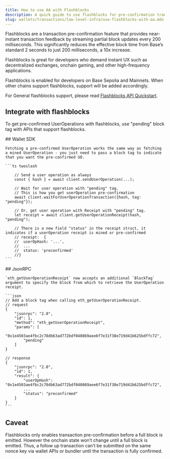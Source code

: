 ```yaml
---
title: How to use AA with Flashblocks
description: A quick guide to use flashblocks for pre-confirmation transactions with AA infra
slug: wallets/transactions/low-level-infra/use-flashblocks-with-aa.mdx
---
```


Flashblocks are a transaction pre-confirmation feature that provides near-instant transaction feedback by streaming partial block updates every 200 milliseconds. This significantly reduces the effective block time from Base’s standard 2 seconds to just 200 milliseconds, a 10x increase.

Flashblocks is great for developers who demand instant UX such as decentralized exchanges, onchain gaming, and other high-frequency applications.

Flashblocks is enabled for developers on Base Sepolia and Mainnets. When other chains support flashblocks, support will be added accordingly.

For General flashblocks support, please read [Flashblocks API Quickstart](https://www.alchemy.com/docs/reference/base-flashblocks-api-quickstart).

## Integrate with flashblocks

To get pre-confirmed UserOperations with flashblocks, use "pending" block tag with APIs that support flashblocks.

<Tabs>
  <Tab title="Wallet SDK">
    ## Wallet SDK

    Fetching a pre-confirmed UserOperation works the same way as fetching a mined UserOperation - you just need to pass a block tag to indicate that you want the pre-confirmed UO.

    ```ts twoslash

    	// Send a user operation as always
    	const { hash } = await client.sendUserOperation(...);

    	// Wait for user operation with "pending" tag.
    	// This is how you get userOperation pre-confirmation
    	await client.waitForUserOperationTransaction({hash, tag: "pending"});

    	// Or, get user operation with Receipt with "pending" tag.
    	let receipt = await client.getUserOperationReceipt(hash, "pending");

    	// There is a new field "status" in the receipt struct, it indicates if a userOperation receipt is mined or pre-confirmed
    	// receipt:  {
    	//  userOpHash: '...',
    	//	...
    	//  status: 'preconfirmed'
    	//}
    ```

  </Tab>

  <Tab title="JsonRPC">
    ## JsonRPC

    `eth_getUserOperationReceipt` now accepts an additional `BlockTag` argument to specify the block from which to retrieve the UserOperation receipt.

    ```json
    // Add a block tag when calling eth_getUserOperationReceipt.
    // request
    {
        "jsonrpc": "2.0",
        "id": 1,
        "method": "eth_getUserOperationReceipt",
        "params": [
            "0x1e4503ae4fbc2c78db63ad772bdf040869aee6f7e31f38e719d41b625bdffc72",
            "pending"
        ]
    }

    // response
    {
        "jsonrpc": "2.0",
        "id": 1,
        "result": {
            "userOpHash": "0x1e4503ae4fbc2c78db63ad772bdf040869aee6f7e31f38e719d41b625bdffc72",
            ...
            "status": "preconfirmed"
        }
    }
    ```

  </Tab>
</Tabs>

## Caveat

Flashblocks only enables transaction pre-confirmation before a full block is emitted. However the onchain state won’t change until a full block is emitted. Thus, a follow up transaction can’t be submitted on the same nonce key via wallet APIs or bundler until the transaction is fully confirmed.
